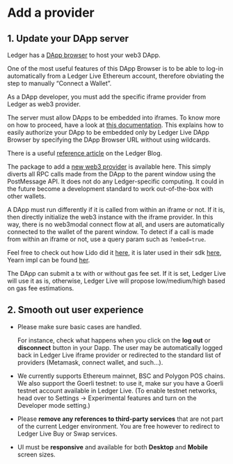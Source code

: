 # Add a provider

## 1. Update your DApp server

Ledger has a [DApp browser](https://github.com/LedgerHQ/eth-dapp-browser) to host your web3 DApp.

One of the most useful features of this DApp Browser is to be able to log-in automatically from a Ledger Live Ethereum account, therefore obviating the step to manually “Connect a Wallet”.

As a DApp developer, you must add the specific iframe provider from Ledger as web3 provider.

The server must allow DApps to be embedded into iframes. To know more on how to proceed, have a look at [this documentation](https://developer.mozilla.org/en-US/docs/Web/HTTP/Headers/Content-Security-Policy/frame-ancestors). This explains how to easily authorize your DApp to be embedded only by Ledger Live DApp Browser by specifying the DApp Browser URL without using wildcards.

There is a useful [reference article](https://blog.ledger.com/paraswap-defi/) on the Ledger Blog.

The package to add a [new web3 provider](https://www.npmjs.com/package/@ledgerhq/iframe-provider) is available here. This simply diverts all RPC calls made from the DApp to the parent window using the PostMessage API. It does not do any Ledger-specific computing. It could in the future become a development standard to work out-of-the-box with other wallets.

A DApp must run differently if it is called from within an iframe or not. If it is, then directly initialize the web3 instance with the iframe provider. In this way, there is no web3modal connect flow at all, and users are automatically connected to the wallet of the parent window. To detect if a call is made from within an iframe or not, use a query param such as `?embed=true`.

Feel free to check out how Lido did it [here](https://github.com/lidofinance/ledgerhq-frame-connector), it is later used in their sdk [here](https://github.com/lidofinance/lido-js-sdk/search?q=web3-ledgerhq-frame-connector), Yearn impl can be found [her](https://github.com/yearn/yearn-finance-v3/blob/develop/src/core/frameworks/blocknative/IframeWallet.ts).

The DApp can submit a tx with or without gas fee set. If it is set, Ledger Live will use it as is, otherwise, Ledger Live will propose low/medium/high based on gas fee estimations.


## 2. Smooth out user experience

* Please make sure basic cases are handled.

  For instance, check what happens when you click on the **log out** or **disconnect** button in your Dapp. The user may be automatically logged back in Ledger Live iframe provider or redirected to the standard list of providers (Metamask, connect wallet, and such…).

* We currently supports Ethereum mainnet, BSC and Polygon POS chains. We also support the Goerli testnet: to use it, make sur you have a Goerli testnet account available in Ledger Live. (To enable testnet networks, head over to Settings -> Experimental features and turn on the Developer mode setting.)

* Please **remove any references to third-party services** that are not part of the current Ledger environment. You are free however to redirect to Ledger Live Buy or Swap services.

* UI must be **responsive** and available for both **Desktop** and **Mobile** screen sizes.

